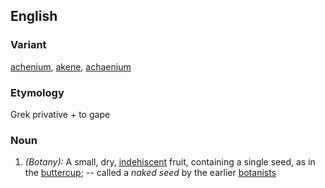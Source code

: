 ==English==
===Variant===
[[achenium]], [[akene]], [[achaenium]]
===Etymology===
Grek privative + to gape
===Noun===
#''(Botany):'' A small, dry, [[indehiscent]] fruit, containing a single seed, as in the [[buttercup]]; -- called a ''naked seed'' by the earlier [[botanists]]
